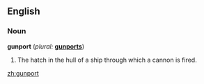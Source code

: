 ==English==

===Noun===
'''gunport'''  (''plural:'' '''[[gunports]]''')
# The hatch in the hull of a ship through which a cannon is fired.

[[zh:gunport]]
